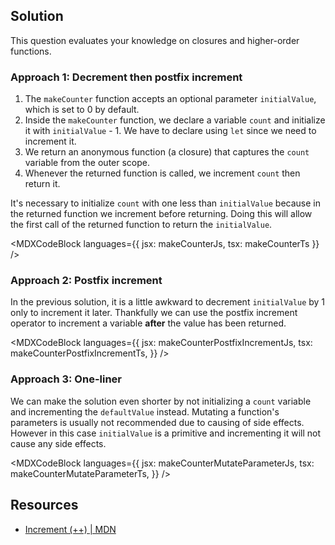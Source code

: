 

## Solution

This question evaluates your knowledge on closures and higher-order functions.

### Approach 1: Decrement then postfix increment

1. The `makeCounter` function accepts an optional parameter `initialValue`, which is set to 0 by default.
1. Inside the `makeCounter` function, we declare a variable `count` and initialize it with `initialValue` - 1. We have to declare using `let` since we need to increment it.
1. We return an anonymous function (a closure) that captures the `count` variable from the outer scope.
1. Whenever the returned function is called, we increment `count` then return it.

It's necessary to initialize `count` with one less than `initialValue` because in the returned function we increment before returning. Doing this will allow the first call of the returned function to return the `initialValue`.

<MDXCodeBlock languages={{ jsx: makeCounterJs, tsx: makeCounterTs }} />

### Approach 2: Postfix increment

In the previous solution, it is a little awkward to decrement `initialValue` by 1 only to increment it later. Thankfully we can use the postfix increment operator to increment a variable **after** the value has been returned.

<MDXCodeBlock
  languages={{
    jsx: makeCounterPostfixIncrementJs,
    tsx: makeCounterPostfixIncrementTs,
  }}
/>

### Approach 3: One-liner

We can make the solution even shorter by not initializing a `count` variable and incrementing the `defaultValue` instead. Mutating a function's parameters is usually not recommended due to causing of side effects. However in this case `initialValue` is a primitive and incrementing it will not cause any side effects.

<MDXCodeBlock
  languages={{
    jsx: makeCounterMutateParameterJs,
    tsx: makeCounterMutateParameterTs,
  }}
/>

## Resources

- [Increment (++) | MDN](https://developer.mozilla.org/en-US/docs/Web/JavaScript/Reference/Operators/Increment)
